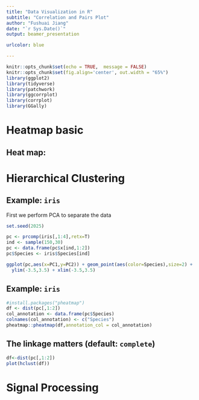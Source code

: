 ```yaml
---
title: "Data Visualization in R"
subtitle: "Correlation and Pairs Plot"
author: "Fushuai Jiang"
date: "`r Sys.Date()`"
output: beamer_presentation

urlcolor: blue

---
```


```r
knitr::opts_chunk$set(echo = TRUE,  message = FALSE)
knitr::opts_chunk$set(fig.align='center', out.width = "65%")
library(ggplot2)
library(tidyverse)
library(patchwork)
library(ggcorrplot)
library(corrplot)
library(GGally)
```




# Heatmap basic


## Heat map:




# Hierarchical Clustering

## Example: `iris`

First we perform PCA to separate the data

```r
set.seed(2025)

pc <- prcomp(iris[,1:4],retx=T)
ind <- sample(150,30)
pc <- data.frame(pc$x[ind,1:2])
pc$Species <- iris$Species[ind]

ggplot(pc,aes(x=PC1,y=PC2)) + geom_point(aes(color=Species),size=2) +
  ylim(-3.5,3.5) + xlim(-3.5,3.5)
```

## Example: `iris`

```r
#install.packages("pheatmap")
df <- dist(pc[,1:2])
col_annotation <- data.frame(pc$Species)
colnames(col_annotation) <- c("Species")
pheatmap::pheatmap(df,annotation_col = col_annotation)
```


## The linkage matters (default: `complete`)

```r
df<-dist(pc[,1:2])
plot(hclust(df))
```


# Signal Processing


